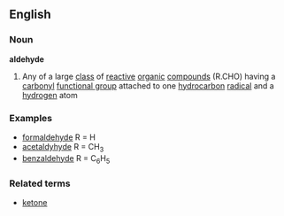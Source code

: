 ==English==
===Noun===
{{wikipedia}}
'''aldehyde'''
#{{chemistry}} Any of a large [[class]] of [[reactive]] [[organic]] [[compound]]s (R.CHO) having a [[carbonyl]] [[functional group]] attached to one [[hydrocarbon]] [[radical]] and a [[hydrogen]] atom
===Examples===
*[[formaldehyde]] R = H
*[[acetaldyhyde]] R = CH<sub>3</sub>
*[[benzaldehyde]] R = C<sub>6</sub>H<sub>5</sub>
===Related terms===
*[[ketone]]